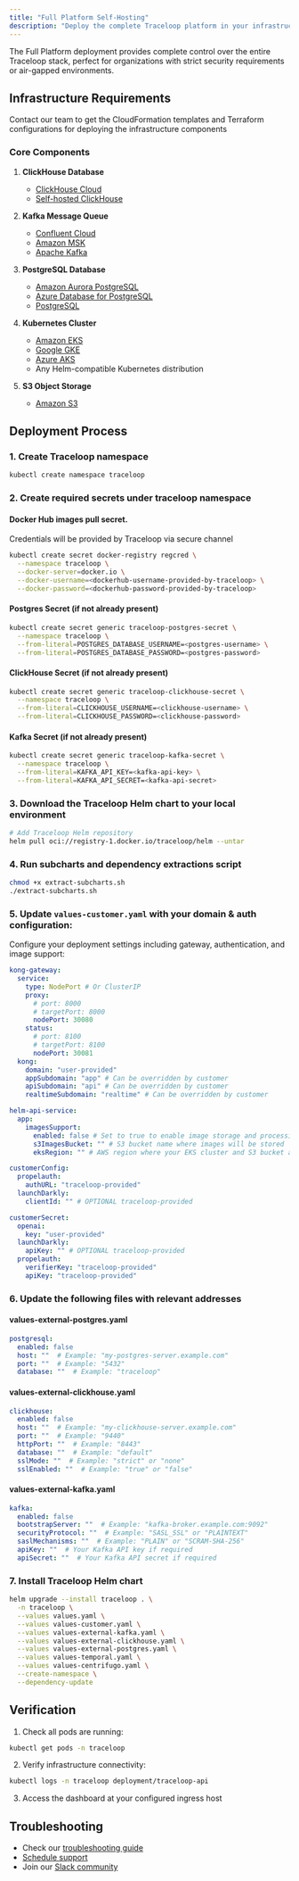 ```yaml
---
title: "Full Platform Self-Hosting"
description: "Deploy the complete Traceloop platform in your infrastructure"
---
```


The Full Platform deployment provides complete control over the entire Traceloop stack, perfect for organizations with strict security requirements or air-gapped environments.

## Infrastructure Requirements

<Note>
  Contact our team to get the CloudFormation templates and Terraform configurations for deploying the infrastructure components
</Note>

### Core Components

1. **ClickHouse Database**

   - [ClickHouse Cloud](https://clickhouse.cloud)
   - [Self-hosted ClickHouse](https://clickhouse.com/docs/en/install)

2. **Kafka Message Queue**

   - [Confluent Cloud](https://confluent.cloud)
   - [Amazon MSK](https://aws.amazon.com/msk/)
   - [Apache Kafka](https://kafka.apache.org/quickstart)

3. **PostgreSQL Database**

   - [Amazon Aurora PostgreSQL](https://aws.amazon.com/rds/aurora/postgresql-features/)
   - [Azure Database for PostgreSQL](https://azure.microsoft.com/en-us/products/postgresql/)
   - [PostgreSQL](https://www.postgresql.org/download/)

4. **Kubernetes Cluster**
   - [Amazon EKS](https://aws.amazon.com/eks/)
   - [Google GKE](https://cloud.google.com/kubernetes-engine)
   - [Azure AKS](https://azure.microsoft.com/en-us/products/kubernetes-service)
   - Any Helm-compatible Kubernetes distribution
   
5. **S3 Object Storage**
   - [Amazon S3](https://aws.amazon.com/s3/)


## Deployment Process


### 1. Create Traceloop namespace

```bash
kubectl create namespace traceloop
```

### 2. Create required secrets under traceloop namespace

#### Docker Hub images pull secret.
Credentials will be provided by Traceloop via secure channel

```bash
kubectl create secret docker-registry regcred \
  --namespace traceloop \
  --docker-server=docker.io \
  --docker-username=<dockerhub-username-provided-by-traceloop> \
  --docker-password=<dockerhub-password-provided-by-traceloop>
```
#### Postgres Secret (if not already present)
```bash
kubectl create secret generic traceloop-postgres-secret \
  --namespace traceloop \
  --from-literal=POSTGRES_DATABASE_USERNAME=<postgres-username> \
  --from-literal=POSTGRES_DATABASE_PASSWORD=<postgres-password>
```

#### ClickHouse Secret (if not already present)
```bash
kubectl create secret generic traceloop-clickhouse-secret \
  --namespace traceloop \
  --from-literal=CLICKHOUSE_USERNAME=<clickhouse-username> \
  --from-literal=CLICKHOUSE_PASSWORD=<clickhouse-password>
```

#### Kafka Secret (if not already present)
```bash
kubectl create secret generic traceloop-kafka-secret \
  --namespace traceloop \
  --from-literal=KAFKA_API_KEY=<kafka-api-key> \
  --from-literal=KAFKA_API_SECRET=<kafka-api-secret>
```
### 3. Download the Traceloop Helm chart to your local environment

```bash
# Add Traceloop Helm repository
helm pull oci://registry-1.docker.io/traceloop/helm --untar
```

### 4. Run subcharts and dependency extractions script

```bash
chmod +x extract-subcharts.sh
./extract-subcharts.sh
```

### 5. Update `values-customer.yaml` with your domain & auth configuration:

Configure your deployment settings including gateway, authentication, and image support:
```yaml
kong-gateway:
  service:
    type: NodePort # Or ClusterIP
    proxy:
      # port: 8000
      # targetPort: 8000
      nodePort: 30080
    status:
      # port: 8100
      # targetPort: 8100
      nodePort: 30081
  kong:
    domain: "user-provided"
    appSubdomain: "app" # Can be overridden by customer
    apiSubdomain: "api" # Can be overridden by customer
    realtimeSubdomain: "realtime" # Can be overridden by customer

helm-api-service:
  app:
    imagesSupport:
      enabled: false # Set to true to enable image storage and processing
      s3ImagesBucket: "" # S3 bucket name where images will be stored
      eksRegion: "" # AWS region where your EKS cluster and S3 bucket are located

customerConfig:
  propelauth:
    authURL: "traceloop-provided"
  launchDarkly:
    clientId: "" # OPTIONAL traceloop-provided

customerSecret:
  openai:
    key: "user-provided"
  launchDarkly:
    apiKey: "" # OPTIONAL traceloop-provided
  propelauth:
    verifierKey: "traceloop-provided"
    apiKey: "traceloop-provided"
```

### 6. Update the following files with relevant addresses

#### values-external-postgres.yaml
```yaml
postgresql:
  enabled: false
  host: ""  # Example: "my-postgres-server.example.com"
  port: ""  # Example: "5432"
  database: ""  # Example: "traceloop"
```

#### values-external-clickhouse.yaml
```yaml
clickhouse:
  enabled: false
  host: ""  # Example: "my-clickhouse-server.example.com"
  port: ""  # Example: "9440"
  httpPort: ""  # Example: "8443"
  database: ""  # Example: "default"
  sslMode: ""  # Example: "strict" or "none"
  sslEnabled: ""  # Example: "true" or "false"
```

#### values-external-kafka.yaml
```yaml
kafka:
  enabled: false
  bootstrapServer: ""  # Example: "kafka-broker.example.com:9092"
  securityProtocol: ""  # Example: "SASL_SSL" or "PLAINTEXT"
  saslMechanisms: ""  # Example: "PLAIN" or "SCRAM-SHA-256"
  apiKey: ""  # Your Kafka API key if required
  apiSecret: ""  # Your Kafka API secret if required
```

### 7. Install Traceloop Helm chart
```bash
helm upgrade --install traceloop . \
  -n traceloop \
  --values values.yaml \
  --values values-customer.yaml \
  --values values-external-kafka.yaml \
  --values values-external-clickhouse.yaml \
  --values values-external-postgres.yaml \
  --values values-temporal.yaml \
  --values values-centrifugo.yaml \
  --create-namespace \
  --dependency-update
```

## Verification

1. Check all pods are running:

```bash
kubectl get pods -n traceloop
```

2. Verify infrastructure connectivity:

```bash
kubectl logs -n traceloop deployment/traceloop-api
```

3. Access the dashboard at your configured ingress host

## Troubleshooting

- Check our [troubleshooting guide](/self-host/troubleshooting)
- [Schedule support](https://calendly.com/d/cq42-93s-kcx)
- Join our [Slack community](https://traceloop.com/slack)
